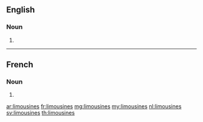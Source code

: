 ==English==

===Noun===
{{head|en|noun plural form}}

# {{plural of|limousine|lang=en}}

----

==French==

===Noun===
{{head|fr|noun plural form|g=?}}

# {{plural of|limousine|lang=fr}}

[[ar:limousines]]
[[fr:limousines]]
[[mg:limousines]]
[[my:limousines]]
[[nl:limousines]]
[[sv:limousines]]
[[th:limousines]]